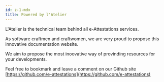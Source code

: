 ```yaml
---
id: z-1-mdx
title: Powered by l'Atelier
---
```


L'Atelier is the technical team behind all e-Attestations services.

As software craftmen and craftwomen, we are very proud to propose this innovative documentation website.

We aim to propose the most inoovative way of provinding resources for your developments. 

Feel free to bookmark and leave a comment on our Github site [https://github.com/e-attestations](https://github.com/e-attestations)
